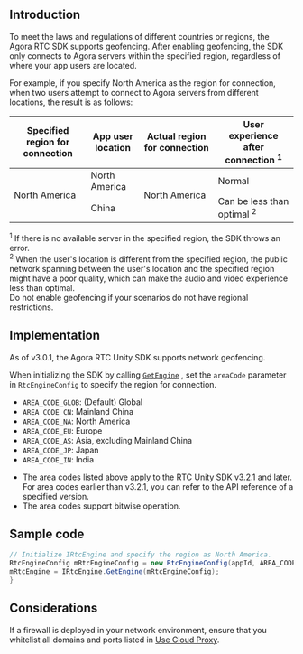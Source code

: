 <PlatformWrapper platform="unity">

## Introduction

To meet the laws and regulations of different countries or regions, the Agora RTC SDK supports geofencing. After enabling geofencing, the SDK only connects to Agora servers within the specified region, regardless of where your app users are located.

For example, if you specify North America as the region for connection, when two users attempt to connect to Agora servers from different locations, the result is as follows:

<table class="tg">
<thead>
  <tr>
    <th class="tg-ln2d">Specified region for connection</th>
    <th class="tg-ln2d">App user location</th>
    <th class="tg-ln2d">Actual region for connection </th>
		<th class="tg-ln2d">User experience after connection <sup>1</sup></th>
  </tr>
</thead>
<tbody>
  <tr>
    <td class="tg-6yr1" rowspan="2">North America</td>
    <td class="tg-6yr1">North America</td>
    <td class="tg-6yr1" rowspan="2">North America</td>
    <td class="tg-6yr1">Normal</td>
  </tr>
  <tr>
    <td class="tg-6yr1">China</td>
    <td class="tg-6yr1">Can be less than optimal <sup>2</sup></td>
  </tr>
</tbody>
</table>

<div class="alert info"> <sup>1</sup> If there is no available server in the specified region, the SDK throws an error.<br/><sup>2</sup> When the user's location is different from the specified region, the public network spanning between the user's location and the specified region might have a poor quality, which can make the audio and video experience less than optimal.</div>

<div class="alert note">Do not enable geofencing if your scenarios do not have regional restrictions.</div>

## Implementation

As of v3.0.1, the Agora RTC Unity SDK supports network geofencing.

When initializing the SDK by calling [`GetEngine`](https://api-ref.agora.io/en/video-sdk/unity/3.x/classagora__gaming__rtc_1_1_i_rtc_engine.html#ac1a02000088c915aa36065325f42d166) , set the `areaCode` parameter in `RtcEngineConfig` to specify the region for connection.

- `AREA_CODE_GLOB`: (Default) Global
- `AREA_CODE_CN`: Mainland China
- `AREA_CODE_NA`: North America
- `AREA_CODE_EU`: Europe
- `AREA_CODE_AS`: Asia, excluding Mainland China
- `AREA_CODE_JP`: Japan
- `AREA_CODE_IN`: India

<div class="alert note"><ul><li>The area codes listed above apply to the RTC Unity SDK v3.2.1 and later. For area codes earlier than v3.2.1, you can refer to the API reference of a specified version.</li><li>The area codes support bitwise operation.</li></ul></div>

## Sample code

```csharp
// Initialize IRtcEngine and specify the region as North America.
RtcEngineConfig mRtcEngineConfig = new RtcEngineConfig(appId, AREA_CODE.AREA_CODE_NA);
mRtcEngine = IRtcEngine.GetEngine(mRtcEngineConfig);
}
```

## Considerations

If a firewall is deployed in your network environment, ensure that you whitelist all domains and ports listed in [Use Cloud Proxy](../basic-features/use-cloud-proxy).

</PlatformWrapper>